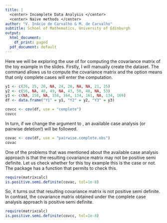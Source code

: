 ```yaml
---
title: |
  <center> Incomplete Data Analysis </center>
  <center> Naive methods </center>
author: "V. Inácio de Carvalho & M. de Carvalho"
subtitle: School of Mathematics, University of Edinburgh
output:
  html_document:
    df_print: paged
  pdf_document: default
---
```


Here we will be exploring the use of \texttt{R} for computing the covariance matrix of the toy example in the slides. Firstly, I will  manually create the dataset. The command \texttt{cov} allows us to compute the covariance matrix and the option \texttt{use = "complete.obs"} means that only complete cases will enter the computation.  

```r
y1 <- c(26, 25, 20, NA, 24, 20, NA, NA, 21, 25)
y2 <- c(56, NA, 40, 49, NA, 43, 50, 48, NA, 53)
y3 <- c(NA, 158, NA, 158, 164, 134, 161, NA, 134, 169)
df <- data.frame("Y1" = y1, "Y2" = y2, "Y3" = y3)

covcc <- cov(df, use = "complete")
covcc
```

In turn, if we change the argument \texttt{use = "complete"} to \texttt{use = "pairwise.complete.obs"}, an available case analysis (or pairwise deletion!) will be followed.
```r
covac <- cov(df, use = "pairwise.complete.obs")
covac
```

One of the problems that was mentioned about the available case analysis approach is that the resulting covariance matrix may not be positive semi definite. Let us check whether for this toy example this is the case or not. The package \texttt{matrixcalc} has a function that permits to check this.

```r
require(matrixcalc)
is.positive.semi.definite(covac, tol=1e-8)
```
So, it turns out that resulting covariance matrix is not positive semi definite. In contrast, the covariance matrix obtained under the complete case analysis approach is positive semi definite.
```r
require(matrixcalc)
is.positive.semi.definite(covcc, tol=1e-8)
```